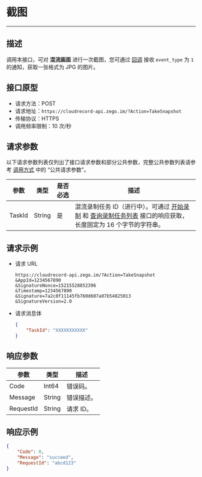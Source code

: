 

# 截图

- - -

## 描述

调用本接口，可对 **混流画面** 进行一次截图，您可通过 [回调](./end%20callback.mdx) 接收 `event_type` 为 `1` 的通知，获取一张格式为 JPG 的图片。

## 接口原型

- 请求方法：POST
- 请求地址：`https://cloudrecord-api.zego.im/?Action=TakeSnapshot`
- 传输协议：HTTPS
- 调用频率限制：10 次/秒

## 请求参数

以下请求参数列表仅列出了接口请求参数和部分公共参数，完整公共参数列表请参考 [调用方式](./Making%20API%20Requests.mdx#公共请求参数) 中的 “公共请求参数”。

| 参数 | 类型 | 是否必选 | 描述 |
|------|------|----------|------|
| TaskId | String | 是 | 混流录制任务 ID（进行中）。可通过 [开始录制](./start.mdx) 和 [查询录制任务列表](./Query%20Record%20Task%20List.mdx) 接口的响应获取，长度固定为 16 个字节的字符串。 |


## 请求示例
- 请求 URL  
    ```
    https://cloudrecord-api.zego.im/?Action=TakeSnapshot
    &AppId=1234567890
    &SignatureNonce=15215528852396
    &Timestamp=1234567890
    &Signature=7a2c0f11145fb760d607a07b54825013
    &SignatureVersion=2.0
    ```
- 请求消息体  
    ```json
    {
        "TaskId": "XXXXXXXXXXX"
    }
    ```

## 响应参数

| 参数 | 类型 | 描述 |
|------|------|------|
| Code | Int64 | 错误码。 |
| Message | String | 错误描述。 |
| RequestId | String | 请求 ID。 |

## 响应示例

```json
{
    "Code": 0,
    "Message": "succeed",
    "RequestId": "abcd123"
}
```
